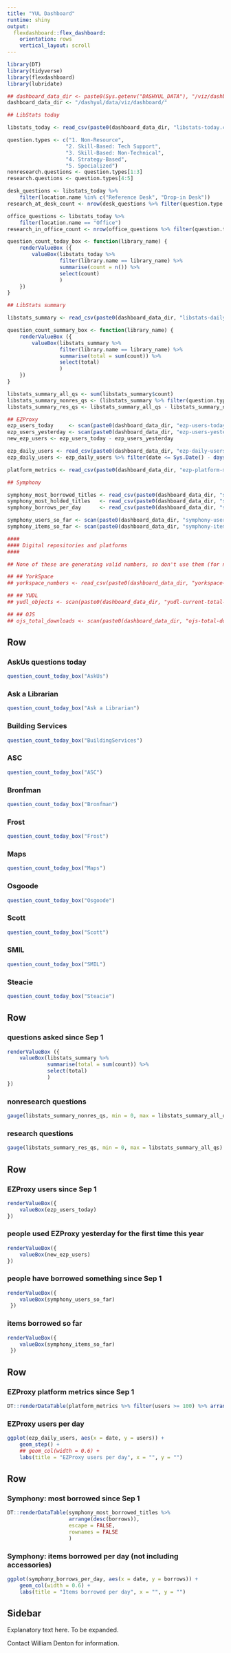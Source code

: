 ```yaml
---
title: "YUL Dashboard"
runtime: shiny
output:
  flexdashboard::flex_dashboard:
    orientation: rows
    vertical_layout: scroll
---
```


```r
library(DT)
library(tidyverse)
library(flexdashboard)
library(lubridate)

## dashboard_data_dir <- paste0(Sys.getenv("DASHYUL_DATA"), "/viz/dashboard/")
dashboard_data_dir <- "/dashyul/data/viz/dashboard/"

## LibStats today

libstats_today <- read_csv(paste0(dashboard_data_dir, "libstats-today.csv"))

question.types <- c("1. Non-Resource",
                   "2. Skill-Based: Tech Support",
                   "3. Skill-Based: Non-Technical",
                   "4. Strategy-Based",
                   "5. Specialized")
nonresearch.questions <- question.types[1:3]
research.questions <- question.types[4:5]

desk_questions <- libstats_today %>%
    filter(location.name %in% c("Reference Desk", "Drop-in Desk"))
research_at_desk_count <- nrow(desk_questions %>% filter(question.type %in% research.questions))

office_questions <- libstats_today %>%
    filter(location.name == "Office")
research_in_office_count <- nrow(office_questions %>% filter(question.type %in% research.questions))

question_count_today_box <- function(library_name) {
    renderValueBox ({
        valueBox(libstats_today %>%
                 filter(library.name == library_name) %>%
                 summarise(count = n()) %>%
                 select(count)
                 )
    })
}

## LibStats summary

libstats_summary <- read_csv(paste0(dashboard_data_dir, "libstats-daily-summary.csv"))

question_count_summary_box <- function(library_name) {
    renderValueBox ({
        valueBox(libstats_summary %>%
                 filter(library.name == library_name) %>%
                 summarise(total = sum(count)) %>%
                 select(total)
                 )
    })
}

libstats_summary_all_qs <- sum(libstats_summary$count)
libstats_summary_nonres_qs <- (libstats_summary %>% filter(question.type %in% nonresearch.questions))$count %>% sum
libstats_summary_res_qs <- libstats_summary_all_qs - libstats_summary_nonres_qs

## EZProxy
ezp_users_today     <- scan(paste0(dashboard_data_dir, "ezp-users-today.txt"))
ezp_users_yesterday <- scan(paste0(dashboard_data_dir, "ezp-users-yesterday.txt"))
new_ezp_users <- ezp_users_today - ezp_users_yesterday

ezp_daily_users <- read_csv(paste0(dashboard_data_dir, "ezp-daily-users.csv"))
ezp_daily_users <- ezp_daily_users %>% filter(date <= Sys.Date() - days(2)) ## Drop the partial yesterday

platform_metrics <- read_csv(paste0(dashboard_data_dir, "ezp-platform-metrics.csv"))

## Symphony

symphony_most_borrowed_titles <- read_csv(paste0(dashboard_data_dir, "symphony-most-borrowed-titles.csv"))
symphony_most_holded_titles   <- read_csv(paste0(dashboard_data_dir, "symphony-most-holded-titles.csv"))
symphony_borrows_per_day      <- read_csv(paste0(dashboard_data_dir, "symphony-borrows-per-day.csv"))

symphony_users_so_far <- scan(paste0(dashboard_data_dir, "symphony-users-so-far.txt"))
symphony_items_so_far <- scan(paste0(dashboard_data_dir, "symphony-items-so-far.txt"))

####
#### Digital repositories and platforms
####

## None of these are generating valid numbers, so don't use them (for now).

## ## YorkSpace
## yorkspace_numbers <- read_csv(paste0(dashboard_data_dir, "yorkspace-numbers.csv"))

## ## YUDL
## yudl_objects <- scan(paste0(dashboard_data_dir, "yudl-current-total-objects.txt"))

## ## OJS
## ojs_total_downloads <- scan(paste0(dashboard_data_dir, "ojs-total-downloads.txt"))

```

Row
-------------------------------------


### AskUs questions today

```r
question_count_today_box("AskUs")
```

### Ask a Librarian

```r
question_count_today_box("Ask a Librarian")
```

### Building Services

```r
question_count_today_box("BuildingServices")
```

### ASC

```r
question_count_today_box("ASC")
```

### Bronfman

```r
question_count_today_box("Bronfman")
```

### Frost

```r
question_count_today_box("Frost")
```

### Maps

```r
question_count_today_box("Maps")
```

### Osgoode

```r
question_count_today_box("Osgoode")
```

### Scott

```r
question_count_today_box("Scott")
```

### SMIL

```r
question_count_today_box("SMIL")
```

### Steacie

```r
question_count_today_box("Steacie")
```

Row
-------------------------------------

### questions asked since Sep 1

```r
renderValueBox ({
    valueBox(libstats_summary %>%
             summarise(total = sum(count)) %>%
             select(total)
             )
})
```

### nonresearch questions

```r
gauge(libstats_summary_nonres_qs, min = 0, max = libstats_summary_all_qs)
```

### research questions

```r
gauge(libstats_summary_res_qs, min = 0, max = libstats_summary_all_qs)
```

Row
-------------------------------------

### EZProxy users since Sep 1

```r
renderValueBox({
    valueBox(ezp_users_today)
})
```

### people used EZProxy yesterday for the first time this year

```r
renderValueBox({
    valueBox(new_ezp_users)
})
```

### people have borrowed something since Sep 1

```r
renderValueBox({
    valueBox(symphony_users_so_far)
 })
 ```

### items borrowed so far

```r
renderValueBox({
    valueBox(symphony_items_so_far)
 })
 ```

<!-- ### checkouts of those items

```r
renderValueBox({
    valueBox(c(27342))
})
```
-->

<!-- Row
-------------------------------------

### YorkSpace items added since Sep 1 2016

```r
renderValueBox({
    valueBox(yorkspace_numbers$items_added)
})
```

### YorkSpace downloads since Sep 1 2016

```r
renderValueBox({
    valueBox(yorkspace_numbers$author_downloads)
})
```

### OJS downloads since Sep 1 2016

```r
renderValueBox({
    valueBox(ojs_total_downloads)
})
```

### YUDL objects

```r
renderValueBox({
    valueBox(yudl_objects)
})
```
-->

Row
-------------------------------------

### EZProxy platform metrics since Sep 1

```r
DT::renderDataTable(platform_metrics %>% filter(users >= 100) %>% arrange(desc(users)), rownames = FALSE)
```

### EZProxy users per day

```r
ggplot(ezp_daily_users, aes(x = date, y = users)) +
    geom_step() +
    ## geom_col(width = 0.6) +
    labs(title = "EZProxy users per day", x = "", y = "")
```

Row
-------------------------------------

### Symphony: most borrowed since Sep 1

```r
DT::renderDataTable(symphony_most_borrowed_titles %>%
                    arrange(desc(borrows)),
                    escape = FALSE,
                    rownames = FALSE
                    )
```

### Symphony: items borrowed per day (not including accessories)

```r
ggplot(symphony_borrows_per_day, aes(x = date, y = borrows)) +
    geom_col(width = 0.6) +
    labs(title = "Items borrowed per day", x = "", y = "")
```

Sidebar {.sidebar}
-------------------------------------
Explanatory text here.  To be expanded.

Contact William Denton for information.
